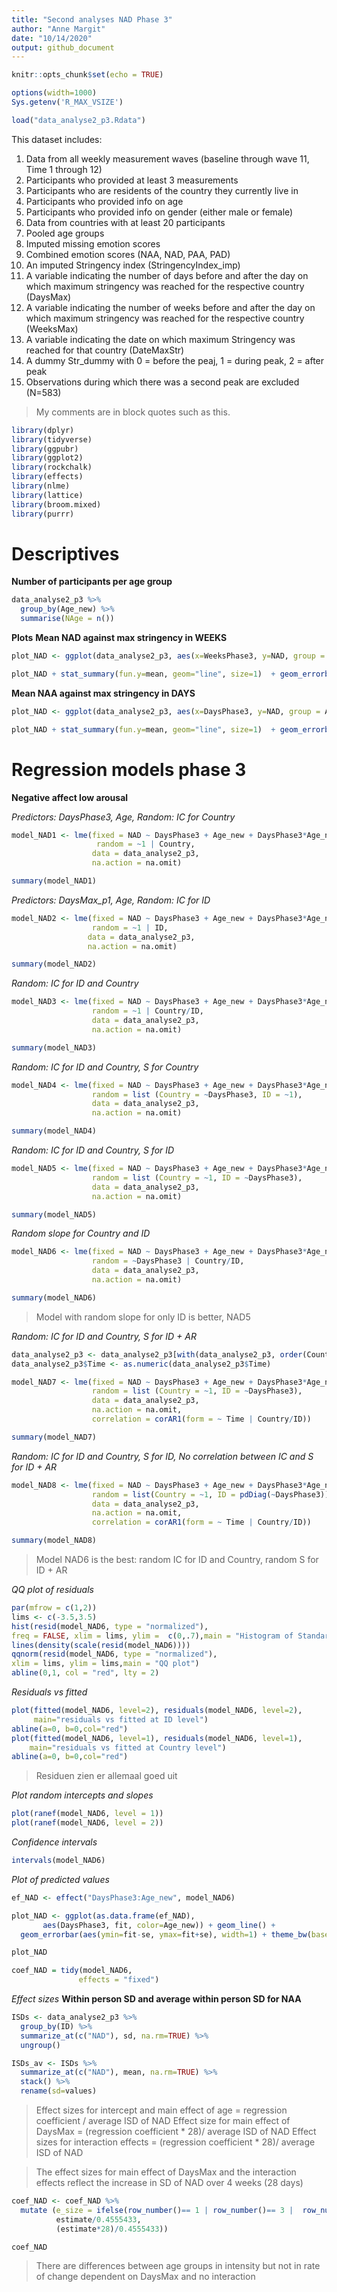 ---
title: "Second analyses NAD Phase 3"
author: "Anne Margit"
date: "10/14/2020"
output: github_document
---

```{r setup, include=FALSE}
knitr::opts_chunk$set(echo = TRUE)
```

```{r, set-options, echo=FALSE, cache= FALSE}
options(width=1000)
Sys.getenv('R_MAX_VSIZE')
```

```{r, results = "hide"}
load("data_analyse2_p3.Rdata")
```

This dataset includes:

1. Data from all weekly measurement waves (baseline through wave 11, Time 1 through 12) 
2. Participants who provided at least 3 measurements 
3. Participants who are residents of the country they currently live in
4. Participants who provided info on age
5. Participants who provided info on gender (either male or female)
6. Data from countries with at least 20 participants
7. Pooled age groups
8. Imputed missing emotion scores
9. Combined emotion scores (NAA, NAD, PAA, PAD)
10. An imputed Stringency index (StringencyIndex_imp) 
11. A variable indicating the number of days before and after the day on which maximum stringency was reached for the respective country (DaysMax)
12. A variable indicating the number of weeks before and after the day on which maximum stringency was reached for the respective country (WeeksMax)
13. A variable indicating the date on which maximum Stringency was reached for that country (DateMaxStr)
14. A dummy Str_dummy with 0 = before the peaj, 1 = during peak, 2 = after peak
15. Observations during which there was a second peak are excluded (N=583) 

> My comments are in block quotes such as this. 

```{r, message=F}
library(dplyr)
library(tidyverse)
library(ggpubr)
library(ggplot2)
library(rockchalk)
library(effects)
library(nlme)
library(lattice)
library(broom.mixed)
library(purrr)
```

# Descriptives
**Number of participants per age group**
```{r, message=F, comment=NA}
data_analyse2_p3 %>%
  group_by(Age_new) %>%
  summarise(NAge = n())
```

**Plots**
**Mean NAD against max stringency in WEEKS**
```{r, echo=T, message=F, warning=F}
plot_NAD <- ggplot(data_analyse2_p3, aes(x=WeeksPhase3, y=NAD, group = Age_new, color = Age_new))

plot_NAD + stat_summary(fun.y=mean, geom="line", size=1)  + geom_errorbar(stat="summary", fun.data="mean_se", width=0) + scale_colour_discrete(name = "Age", labels = c("18-24", "25-44", "45-64", "65+")) + expand_limits(y=c(1, 5))
```

**Mean NAA against max stringency in DAYS**
```{r, echo=T, message=F, warning=F}
plot_NAD <- ggplot(data_analyse2_p3, aes(x=DaysPhase3, y=NAD, group = Age_new, color = Age_new))

plot_NAD + stat_summary(fun.y=mean, geom="line", size=1)  + geom_errorbar(stat="summary", fun.data="mean_se", width=0) + scale_colour_discrete(name = "Age", labels = c("18-24", "25-44", "45-64", "65+")) + expand_limits(y=c(1, 5))
```

# Regression models phase 3

**Negative affect low arousal**

*Predictors: DaysPhase3, Age, Random: IC for Country*
```{r, message=F, comment=NA}
model_NAD1 <- lme(fixed = NAD ~ DaysPhase3 + Age_new + DaysPhase3*Age_new,
                   random = ~1 | Country, 
                  data = data_analyse2_p3, 
                  na.action = na.omit)

summary(model_NAD1)
```

*Predictors: DaysMax_p1, Age, Random: IC for ID*
```{r, message=F, comment=NA}
model_NAD2 <- lme(fixed = NAD ~ DaysPhase3 + Age_new + DaysPhase3*Age_new,
                  random = ~1 | ID, 
                 data = data_analyse2_p3, 
                 na.action = na.omit)

summary(model_NAD2)
```

*Random: IC for ID and Country*
```{r, message=F, comment=NA}
model_NAD3 <- lme(fixed = NAD ~ DaysPhase3 + Age_new + DaysPhase3*Age_new,
                  random = ~1 | Country/ID, 
                  data = data_analyse2_p3, 
                  na.action = na.omit)

summary(model_NAD3)
```

*Random: IC for ID and Country, S for Country*
```{r, message=F, comment=NA}
model_NAD4 <- lme(fixed = NAD ~ DaysPhase3 + Age_new + DaysPhase3*Age_new,
                  random = list (Country = ~DaysPhase3, ID = ~1), 
                  data = data_analyse2_p3, 
                  na.action = na.omit)

summary(model_NAD4)
```

*Random: IC for ID and Country, S for ID*
```{r, message=F, comment=NA}
model_NAD5 <- lme(fixed = NAD ~ DaysPhase3 + Age_new + DaysPhase3*Age_new,
                  random = list (Country = ~1, ID = ~DaysPhase3), 
                  data = data_analyse2_p3, 
                  na.action = na.omit)

summary(model_NAD5)
```

*Random slope for Country and ID*
```{r, message=F, comment=NA}
model_NAD6 <- lme(fixed = NAD ~ DaysPhase3 + Age_new + DaysPhase3*Age_new,
                  random = ~DaysPhase3 | Country/ID, 
                  data = data_analyse2_p3, 
                  na.action = na.omit)

summary(model_NAD6)
```

> Model with random slope for only ID is better, NAD5

*Random: IC for ID and Country, S for ID + AR*
```{r, message=F, comment=NA}
data_analyse2_p3 <- data_analyse2_p3[with(data_analyse2_p3, order(Country, ID, Time)),]
data_analyse2_p3$Time <- as.numeric(data_analyse2_p3$Time)

model_NAD7 <- lme(fixed = NAD ~ DaysPhase3 + Age_new + DaysPhase3*Age_new,
                  random = list (Country = ~1, ID = ~DaysPhase3), 
                  data = data_analyse2_p3, 
                  na.action = na.omit,
                  correlation = corAR1(form = ~ Time | Country/ID))

summary(model_NAD7)
```

*Random: IC for ID and Country, S for ID, No correlation between IC and S for ID + AR*
```{r, message=F, comment=NA}
model_NAD8 <- lme(fixed = NAD ~ DaysPhase3 + Age_new + DaysPhase3*Age_new,
                  random = list(Country = ~1, ID = pdDiag(~DaysPhase3)), 
                  data = data_analyse2_p3, 
                  na.action = na.omit,
                  correlation = corAR1(form = ~ Time | Country/ID))

summary(model_NAD8)
```

> Model NAD6 is the best:  random IC for ID and Country, random S for ID + AR


*QQ plot of residuals*
```{r, message=F, comment=NA}
par(mfrow = c(1,2))
lims <- c(-3.5,3.5)
hist(resid(model_NAD6, type = "normalized"),
freq = FALSE, xlim = lims, ylim =  c(0,.7),main = "Histogram of Standardized Residuals")
lines(density(scale(resid(model_NAD6))))
qqnorm(resid(model_NAD6, type = "normalized"),
xlim = lims, ylim = lims,main = "QQ plot")
abline(0,1, col = "red", lty = 2)
```

*Residuals vs fitted*
```{r, message=F, comment=NA}
plot(fitted(model_NAD6, level=2), residuals(model_NAD6, level=2), 
     main="residuals vs fitted at ID level")
abline(a=0, b=0,col="red")
plot(fitted(model_NAD6, level=1), residuals(model_NAD6, level=1), 
    main="residuals vs fitted at Country level")
abline(a=0, b=0,col="red")
```

> Residuen zien er allemaal goed uit

*Plot random intercepts and slopes*
```{r, message=F, comment=NA}
plot(ranef(model_NAD6, level = 1))
plot(ranef(model_NAD6, level = 2))
```

*Confidence intervals*
```{r, message=F, comment=NA}
intervals(model_NAD6)
```
*Plot of predicted values*
```{r, results = "hide", message=F}
ef_NAD <- effect("DaysPhase3:Age_new", model_NAD6)

plot_NAD <- ggplot(as.data.frame(ef_NAD), 
       aes(DaysPhase3, fit, color=Age_new)) + geom_line() + 
  geom_errorbar(aes(ymin=fit-se, ymax=fit+se), width=1) + theme_bw(base_size=12) + scale_color_discrete(name="Age", labels = c("18-24", "25-44", "45-64", "65+")) + expand_limits(y=c(1, 5))
```

```{r, message=F}
plot_NAD
```

```{r, message=F, comment=NA}
coef_NAD = tidy(model_NAD6, 
               effects = "fixed")
```

*Effect sizes*
**Within person SD and average within person SD for NAA**
```{r, message=F, comment=NA}
ISDs <- data_analyse2_p3 %>% 
  group_by(ID) %>%
  summarize_at(c("NAD"), sd, na.rm=TRUE) %>%
  ungroup()

ISDs_av <- ISDs %>%
  summarize_at(c("NAD"), mean, na.rm=TRUE) %>%
  stack() %>%
  rename(sd=values) 
```

> Effect sizes for intercept and main effect of age = regression coefficient / average ISD of NAD
> Effect size for main effect of DaysMax = (regression coefficient * 28)/ average ISD of NAD
> Effect sizes for interaction effects = (regression coefficient * 28)/ average ISD of NAD

> The effect sizes for main effect of DaysMax and the interaction effects reflect the increase in SD of NAD over 4 weeks (28 days)

```{r, message=F, comment=NA}
coef_NAD <- coef_NAD %>%
  mutate (e_size = ifelse(row_number()== 1 | row_number()== 3 |  row_number()== 4 |  row_number()== 5,
          estimate/0.4555433, 
          (estimate*28)/0.4555433))
```

```{r}
coef_NAD
```

> There are differences between age groups in intensity but not in rate of change dependent on DaysMax and no interaction


